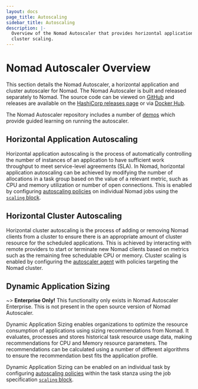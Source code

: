 ```yaml
---
layout: docs
page_title: Autoscaling
sidebar_title: Autoscaling
description: |-
  Overview of the Nomad Autoscaler that provides horizontal application and
  cluster scaling.
---
```


# Nomad Autoscaler Overview

This section details the Nomad Autoscaler, a horizontal application and cluster
autoscaler for Nomad. The Nomad Autoscaler is built and released separately to
Nomad. The source code can be viewed on [GitHub][autoscaler_github] and releases
are available on the [HashiCorp releases page][autoscaler_releases] or via
[Docker Hub][autoscaler_dockerhub].

The Nomad Autoscaler repository includes a number of [demos][autoscaler_demo]
which provide guided learning on running the autoscaler.

## Horizontal Application Autoscaling

Horizontal application autoscaling is the process of automatically controlling the
number of instances of an application to have sufficient work throughput to meet
service-level agreements (SLA). In Nomad, horizontal application autoscaling can
be achieved by modifying the number of allocations in a task group based on the
value of a relevant metric, such as CPU and memory utilization or number of open
connections. This is enabled by configuring [autoscaling policies][autoscaling_policy]
on individual Nomad jobs using the [`scaling` block][scaling_block].

## Horizontal Cluster Autoscaling

Horizontal cluster autoscaling is the process of adding or removing Nomad clients
from a cluster to ensure there is an appropriate amount of cluster resource for
the scheduled applications. This is achieved by interacting with remote providers
to start or terminate new Nomad clients based on metrics such as the remaining
free schedulable CPU or memory. Cluster scaling is enabled by configuring the
[autoscaler agent](/docs/autoscaling/agent#dir) with policies targeting the Nomad
cluster.

## Dynamic Application Sizing

~> **Enterprise Only!** This functionality only exists in Nomad Autoscaler
Enterprise. This is not present in the open source version of Nomad Autoscaler.

Dynamic Application Sizing enables organizations to optimize the resource
consumption of applications using sizing recommendations from Nomad. It evaluates,
processes and stores historical task resource usage data, making recommendations
for CPU and Memory resource parameters. The recommendations can be calculated
using a number of different algorithms to ensure the recommendation best fits
the application profile.

Dynamic Application Sizing can be enabled on an individual task by configuring
[autoscaling policies][autoscaling_policy] within the task stanza using the job
specification [`scaling` block][scaling_block].

[scaling_block]: /docs/job-specification/scaling#scaling-stanza
[autoscaling_policy]: /docs/autoscaling/policy
[autoscaler_github]: https://github.com/hashicorp/nomad-autoscaler
[autoscaler_releases]: https://releases.hashicorp.com/nomad-autoscaler/
[autoscaler_dockerhub]: https://hub.docker.com/r/hashicorp/nomad-autoscaler
[autoscaler_demo]: https://github.com/hashicorp/nomad-autoscaler/tree/master/demo

